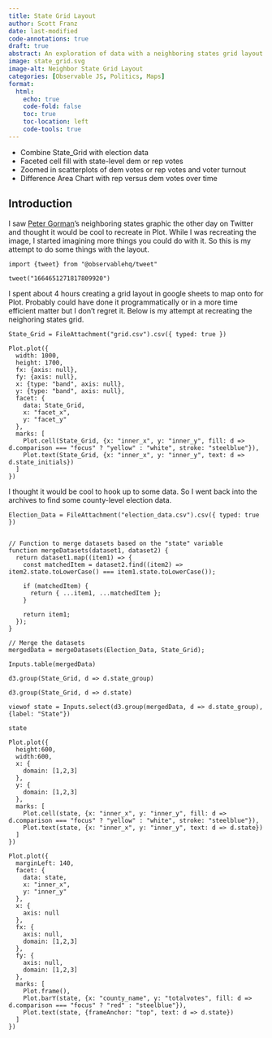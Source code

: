 ```yaml
---
title: State Grid Layout
author: Scott Franz
date: last-modified
code-annotations: true
draft: true
abstract: An exploration of data with a neighboring states grid layout.
image: state_grid.svg
image-alt: Neighbor State Grid Layout
categories: [Observable JS, Politics, Maps]
format:
  html:
    echo: true
    code-fold: false
    toc: true
    toc-location: left
    code-tools: true
---
```


*    Combine State_Grid with election data
*    Faceted cell fill with state-level dem or rep votes
*    Zoomed in scatterplots of dem votes or rep votes and voter turnout
*    Difference Area Chart with rep versus dem votes over time

## Introduction
I saw [Peter Gorman](https://www.barelymaps.com/)'s neighboring states graphic the other day on Twitter and thought it would be cool to recreate in Plot. While I was recreating the image, I started imagining more things you could do with it. So this is my attempt to do some things with the layout.
```ojs

import {tweet} from "@observablehq/tweet" 

tweet("1664651271817809920")
```

I spent about 4 hours creating a grid layout in google sheets to map onto for Plot. Probably could have done it programmatically or in a more time efficient matter but I don't regret it. Below is my attempt at recreating the neighoring states grid.

```ojs
State_Grid = FileAttachment("grid.csv").csv({ typed: true })

Plot.plot({
  width: 1000,
  height: 1700,
  fx: {axis: null},
  fy: {axis: null},
  x: {type: "band", axis: null},
  y: {type: "band", axis: null},
  facet: {
    data: State_Grid,
    x: "facet_x",
    y: "facet_y"
  },
  marks: [
    Plot.cell(State_Grid, {x: "inner_x", y: "inner_y", fill: d => d.comparison === "focus" ? "yellow" : "white", stroke: "steelblue"}),
    Plot.text(State_Grid, {x: "inner_x", y: "inner_y", text: d => d.state_initials})
  ]
})
```

I thought it would be cool to hook up to some data. So I went back into the archives to find some county-level election data.

```ojs
Election_Data = FileAttachment("election_data.csv").csv({ typed: true })


// Function to merge datasets based on the "state" variable
function mergeDatasets(dataset1, dataset2) {
  return dataset1.map((item1) => {
    const matchedItem = dataset2.find((item2) => item2.state.toLowerCase() === item1.state.toLowerCase());

    if (matchedItem) {
      return { ...item1, ...matchedItem };
    }

    return item1;
  });
}

// Merge the datasets
mergedData = mergeDatasets(Election_Data, State_Grid);

Inputs.table(mergedData)
```

```ojs

d3.group(State_Grid, d => d.state_group)

d3.group(State_Grid, d => d.state)

viewof state = Inputs.select(d3.group(mergedData, d => d.state_group), {label: "State"})

state

```

```ojs
Plot.plot({
  height:600,
  width:600,
  x: {
    domain: [1,2,3]
  },
  y: {
    domain: [1,2,3]
  },
  marks: [
    Plot.cell(state, {x: "inner_x", y: "inner_y", fill: d => d.comparison === "focus" ? "yellow" : "white", stroke: "steelblue"}),
    Plot.text(state, {x: "inner_x", y: "inner_y", text: d => d.state})
  ]
})
```

```ojs
Plot.plot({
  marginLeft: 140,
  facet: {
    data: state,
    x: "inner_x",
    y: "inner_y"
  },
  x: {
    axis: null
  },
  fx: {
    axis: null,
    domain: [1,2,3]
  },
  fy: {
    axis: null,
    domain: [1,2,3]
  },
  marks: [
    Plot.frame(),
    Plot.barY(state, {x: "county_name", y: "totalvotes", fill: d => d.comparison === "focus" ? "red" : "steelblue"}),
    Plot.text(state, {frameAnchor: "top", text: d => d.state})
  ]
})
```